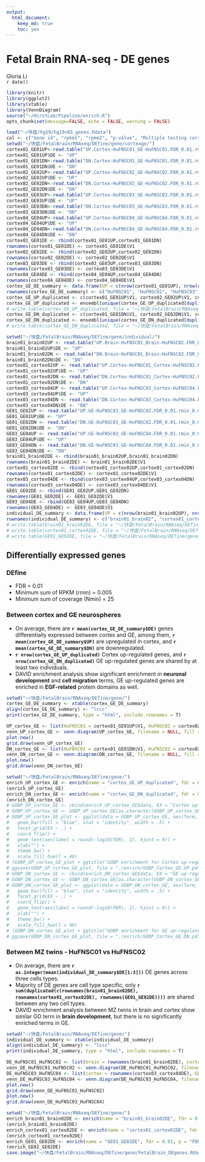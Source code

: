 ```yaml
---
output: 
  html_document:
    keep_md: true
    toc: yes
---
```

Fetal Brain RNA-seq - DE genes 
========================================================

Gloria Li         
`r date()` 

```r
library(knitr)
library(ggplot2)
library(xtable)
library(VennDiagram)
source("~/HirstLab/Pipeline/enrich.R")
opts_chunk$set(message=FALSE, echo = FALSE, warning = FALSE)
```

```r
load("~/快盘/hg19/hg19v65_genes.Rdata")
col <- c("Gene id", "rpkm1", "rpkm2", "p-value", "Multiple testing corrected p-value")
setwd("~/快盘/FetalBrain/RNAseq/DEfine/gene/cortexge/")
cortex01_GE01UP<-read.table("UP.Cortex-HuFNSC01_GE-HuFNSC01.FDR_0.01.rmin_0.005.Nmin_25", as.is = T)
cortex01_GE01UP$DE <- "UP"
cortex01_GE01DN<-read.table("DN.Cortex-HuFNSC01_GE-HuFNSC01.FDR_0.01.rmin_0.005.Nmin_25", as.is = T)
cortex01_GE01DN$DE <- "DN"
cortex02_GE02UP<-read.table("UP.Cortex-HuFNSC02_GE-HuFNSC02.FDR_0.01.rmin_0.005.Nmin_25", as.is = T)
cortex02_GE02UP$DE <- "UP"
cortex02_GE02DN<-read.table("DN.Cortex-HuFNSC02_GE-HuFNSC02.FDR_0.01.rmin_0.005.Nmin_25", as.is = T)
cortex02_GE02DN$DE <- "DN"
cortex03_GE03UP<-read.table("UP.Cortex-HuFNSC03_GE-HuFNSC03.FDR_0.01.rmin_0.005.Nmin_25", as.is = T)
cortex03_GE03UP$DE <- "UP"
cortex03_GE03DN<-read.table("DN.Cortex-HuFNSC03_GE-HuFNSC03.FDR_0.01.rmin_0.005.Nmin_25", as.is = T)
cortex03_GE03DN$DE <- "DN"
cortex04_GE04UP<-read.table("UP.Cortex-HuFNSC04_GE-HuFNSC04.FDR_0.01.rmin_0.005.Nmin_25", as.is = T)
cortex04_GE04UP$DE <- "UP"
cortex04_GE04DN<-read.table("DN.Cortex-HuFNSC04_GE-HuFNSC04.FDR_0.01.rmin_0.005.Nmin_25", as.is = T)
cortex04_GE04DN$DE <- "DN"
cortex01_GE01DE <- rbind(cortex01_GE01UP,cortex01_GE01DN)
rownames(cortex01_GE01DE) <- cortex01_GE01DE$V1
cortex02_GE02DE <- rbind(cortex02_GE02UP,cortex02_GE02DN)
rownames(cortex02_GE02DE) <- cortex02_GE02DE$V1
cortex03_GE03DE <- rbind(cortex03_GE03UP,cortex03_GE03DN)
rownames(cortex03_GE03DE) <- cortex03_GE03DE$V1
cortex04_GE04DE <- rbind(cortex04_GE04UP,cortex04_GE04DN)
rownames(cortex04_GE04DE) <- cortex04_GE04DE$V1
cortex_GE_DE_summary <- data.frame(UP = c(nrow(cortex01_GE01UP), nrow(cortex02_GE02UP), nrow(cortex03_GE03UP), nrow(cortex04_GE04UP)), DN = c(nrow(cortex01_GE01DN), nrow(cortex02_GE02DN), nrow(cortex03_GE03DN), nrow(cortex04_GE04DN)), DE = c(nrow(cortex01_GE01DE), nrow(cortex02_GE02DE), nrow(cortex03_GE03DE), nrow(cortex04_GE04DE)))
rownames(cortex_GE_DE_summary) <- c("HuFNSC01", "HuFNSC02", "HuFNSC03", "HuFNSC04")
cortex_GE_UP_duplicated <- c(cortex01_GE01UP$V1, cortex02_GE02UP$V1, cortex03_GE03UP$V1, cortex04_GE04UP$V1)
cortex_GE_UP_duplicated <- ensembl[unique(cortex_GE_UP_duplicated[duplicated(cortex_GE_UP_duplicated)]), ]
# write.table(cortex_GE_UP_duplicated, file = "~/快盘/FetalBrain/RNAseq/DEfine/gene/cortex_GE_UP_duplicated.txt", sep = "\t", quote = F, row.names = F, col.names = F)
cortex_GE_DN_duplicated <- c(cortex01_GE01DN$V1, cortex02_GE02DN$V1, cortex03_GE03DN$V1, cortex04_GE04DN$V1)
cortex_GE_DN_duplicated <- ensembl[unique(cortex_GE_DN_duplicated[duplicated(cortex_GE_DN_duplicated)]), ]
# write.table(cortex_GE_DN_duplicated, file = "~/快盘/FetalBrain/RNAseq/DEfine/gene/cortex_GE_DN_duplicated.txt", sep = "\t", quote = F, row.names = F, col.names = F)

setwd("~/快盘/FetalBrain/RNAseq/DEfine/gene/individual/")
brain01_brain02UP <- read.table("UP.Brain-HuFNSC01_Brain-HuFNSC02.FDR_0.01.rmin_0.005.Nmin_25")
brain01_brain02UP$DE <- "UP"
brain01_brain02DN <- read.table("DN.Brain-HuFNSC01_Brain-HuFNSC02.FDR_0.01.rmin_0.005.Nmin_25")
brain01_brain02DN$DE <- "DN"
cortex01_cortex02UP <- read.table("UP.Cortex-HuFNSC01_Cortex-HuFNSC02.FDR_0.01.rmin_0.005.Nmin_25")
cortex01_cortex02UP$DE <- "UP"
cortex01_cortex02DN <- read.table("DN.Cortex-HuFNSC01_Cortex-HuFNSC02.FDR_0.01.rmin_0.005.Nmin_25")
cortex01_cortex02DN$DE <- "DN"
cortex03_cortex04UP <- read.table("UP.Cortex-HuFNSC03_Cortex-HuFNSC04.FDR_0.01.rmin_0.005.Nmin_25")
cortex03_cortex04UP$DE <- "UP"
cortex03_cortex04DN <- read.table("DN.Cortex-HuFNSC03_Cortex-HuFNSC04.FDR_0.01.rmin_0.005.Nmin_25")
cortex03_cortex04DN$DE <- "DN"
GE01_GE02UP <- read.table("UP.GE-HuFNSC01_GE-HuFNSC02.FDR_0.01.rmin_0.005.Nmin_25")
GE01_GE02UP$DE <- "UP"
GE01_GE02DN <- read.table("DN.GE-HuFNSC01_GE-HuFNSC02.FDR_0.01.rmin_0.005.Nmin_25")
GE01_GE02DN$DE <- "DN"
GE03_GE04UP <- read.table("UP.GE-HuFNSC03_GE-HuFNSC04.FDR_0.01.rmin_0.005.Nmin_25")
GE03_GE04UP$DE <- "UP"
GE03_GE04DN <- read.table("DN.GE-HuFNSC03_GE-HuFNSC04.FDR_0.01.rmin_0.005.Nmin_25")
GE03_GE04DN$DE <- "DN"
brain01_brain02DE <- rbind(brain01_brain02UP,brain01_brain02DN)
rownames(brain01_brain02DE) <- brain01_brain02DE$V1
cortex01_cortex02DE <- rbind(cortex01_cortex02UP,cortex01_cortex02DN)
rownames(cortex01_cortex02DE) <- cortex01_cortex02DE$V1
cortex03_cortex04DE <- rbind(cortex03_cortex04UP,cortex03_cortex04DN)
rownames(cortex03_cortex04DE) <- cortex03_cortex04DE$V1
GE01_GE02DE <- rbind(GE01_GE02UP,GE01_GE02DN)
rownames(GE01_GE02DE) <- GE01_GE02DE$V1
GE03_GE04DE <- rbind(GE03_GE04UP,GE03_GE04DN)
rownames(GE03_GE04DE) <- GE03_GE04DE$V1
individual_DE_summary <- data.frame(UP = c(nrow(brain01_brain02UP), nrow(cortex01_cortex02UP), nrow(GE01_GE02UP), nrow(cortex03_cortex04UP), nrow(GE03_GE04UP)), DN = c(nrow(brain01_brain02DN), nrow(cortex01_cortex02DN), nrow(GE01_GE02DN), nrow(cortex03_cortex04DN), nrow(GE03_GE04DN)), DE = c(nrow(brain01_brain02DE), nrow(cortex01_cortex02DE), nrow(GE01_GE02DE), nrow(cortex03_cortex04DE), nrow(GE03_GE04DE)))
rownames(individual_DE_summary) <- c("brain01_brain02", "cortex01_cortex02", "GE01_GE02", "cortex03_GE03", "cortex04_GE04")
# write.table(brain01_brain02DE, file = "~/快盘/FetalBrain/RNAseq/DEfine/gene/brain01_brain02DE.txt", sep = "\t", quote = F, row.names = F, col.names = F)
# write.table(cortex01_cortex02DE, file = "~/快盘/FetalBrain/RNAseq/DEfine/gene/cortex01_cortex02DE.txt", sep = "\t", quote = F, row.names = F, col.names = F)
# write.table(GE01_GE02DE, file = "~/快盘/FetalBrain/RNAseq/DEfine/gene/GE01_GE02DE.txt", sep = "\t", quote = F, row.names = F, col.names = F)
```

## Differentially expressed genes
### DEfine

  * FDR = 0.01    
  * Minimum sum of RPKM (rmin) = 0.005    
  * Minimum sum of coverage (Nmin) = 25    
  
### Between cortex and GE neurospheres

  * On average, there are __`r mean(cortex_GE_DE_summary$DE)`__ genes differentially expressed between cortex and GE, among them, __`r mean(cortex_GE_DE_summary$UP)`__ are upregulated in cortex, and __`r mean(cortex_GE_DE_summary$DN)`__ are downregulated.    
  * __`r nrow(cortex_GE_UP_duplicated)`__ Cortex up-regulated genes, and __`r nrow(cortex_GE_DN_duplicated)`__ GE up-regulated genes are shared by at least two individuals.    
  * DAVID enrichment analysis show significant enrichment in __neuronal development__ and __cell migration__ terms, GE up-regulated genes are enriched in __EGF-related__ protein domains as well. 

```r
setwd("~/快盘/FetalBrain/RNAseq/DEfine/gene/")
cortex_GE_DE_summary <- xtable(cortex_GE_DE_summary)
align(cortex_GE_DE_summary) <- "lccc"
print(cortex_GE_DE_summary, type = "html", include.rownames = T)

UP_cortex_GE <- list(HuFNSC01 = cortex01_GE01UP$V1, HuFNSC02 = cortex02_GE02UP$V1, HuFNSC03 = cortex03_GE03UP$V1, HuFNSC04 = cortex04_GE04UP$V1)
venn_UP_cortex_GE <- venn.diagram(UP_cortex_GE, filename = NULL, fill = c("red", "blue", "green", "yellow"), main = "Venn diagram of Cortex up-regulated genes")
plot.new()
grid.draw(venn_UP_cortex_GE)
DN_cortex_GE <- list(HuFNSC01 = cortex01_GE01DN$V1, HuFNSC02 = cortex02_GE02DN$V1, HuFNSC03 = cortex03_GE03DN$V1, HuFNSC04 = cortex04_GE04DN$V1)
venn_DN_cortex_GE <- venn.diagram(DN_cortex_GE, filename = NULL, fill = c("red", "blue", "green", "yellow"), main = "Venn diagram of GE up-regulated genes")
plot.new()
grid.draw(venn_DN_cortex_GE)
```

```r
setwd("~/快盘/FetalBrain/RNAseq/DEfine/gene/")
enrich_UP_cortex_GE <- enrich(name = "cortex_GE_UP_duplicated", fdr = 0.01, p = "FDR", erminej = F, height = 7, width = 9)
(enrich_UP_cortex_GE)
enrich_DN_cortex_GE <- enrich(name = "cortex_GE_DN_duplicated", fdr = 0.01, p = "FDR", erminej = F, height = 7, width = 9)
(enrich_DN_cortex_GE)
# GOBP_UP_cortex_GE <- cbind(enrich_UP_cortex_GE$data, EX = "Cortex up-regulated")
# GOBP_UP_cortex_GE <- GOBP_UP_cortex_GE[as.character(GOBP_UP_cortex_GE$Category) == "GOBP", ]
# GOBP_UP_cortex_GE_plot <- ggplot(data = GOBP_UP_cortex_GE, aes(Term, -log10(FDR))) +
#   geom_bar(fill = "blue", stat = "identity", width = .5) + 
#   facet_grid(EX ~ .) + 
#   coord_flip() + 
#   geom_text(aes(label = round(-log10(FDR), 2), hjust = 0)) + 
#   xlab("") + 
#   theme_bw() +
#   scale_fill_hue(l = 40)
# (GOBP_UP_cortex_GE_plot + ggtitle("GOBP enrichment for Cortex up-regulated genes"))
# ggsave(GOBP_UP_cortex_GE_plot, file = "./enrich/GOBP_Cortex_GE.UP.pdf", height = 5, width = 6)
# GOBP_DN_cortex_GE <- cbind(enrich_DN_cortex_GE$data, EX = "GE up-regulated")
# GOBP_DN_cortex_GE <- GOBP_DN_cortex_GE[as.character(GOBP_DN_cortex_GE$Category) == "GOBP", ]
# GOBP_DN_cortex_GE_plot <- ggplot(data = GOBP_DN_cortex_GE, aes(Term, -log10(FDR))) +
#   geom_bar(fill = "blue", stat = "identity", width = .5) + 
#   facet_grid(EX ~ .) + 
#   coord_flip() + 
#   geom_text(aes(label = round(-log10(FDR), 2), hjust = 0)) + 
#   xlab("") + 
#   theme_bw() +
#   scale_fill_hue(l = 40)
# (GOBP_DN_cortex_GE_plot + ggtitle("GOBP enrichment for GE up-regulated genes"))
# ggsave(GOBP_DN_cortex_GE_plot, file = "./enrich/GOBP_Cortex_GE.DN.pdf", height = 5, width = 6)
```

### Between MZ twins - HuFNSC01 vs HuFNSC02

  * On average, there are __`r as.integer(mean(individual_DE_summary$DE[1:3]))`__ DE genes across three cells types.   
  * Majority of DE genes are cell type specific, only __`r sum(duplicated(c(rownames(brain01_brain02DE), rownames(cortex01_cortex02DE), rownames(GE01_GE02DE))))`__ are shared between any two cell types.   
  * DAVID enrichment analysis between MZ twins in brain and cortex show similar GO term in __brain development__, but there is no significantly enriched terms in GE.    

```r
setwd("~/快盘/FetalBrain/RNAseq/DEfine/gene/")
individual_DE_summary <- xtable(individual_DE_summary)
align(individual_DE_summary) <- "lccc"
print(individual_DE_summary, type = "html", include.rownames = T)

DE_HuFNSC01_HuFNSC02 <- list(brain = rownames(brain01_brain02DE), cortex = rownames(cortex01_cortex02DE), GE = rownames(GE01_GE02DE))
venn_DE_HuFNSC01_HuFNSC02 <- venn.diagram(DE_HuFNSC01_HuFNSC02, filename = NULL, fill = c("green", "red", "blue"), main = "Venn diagram of HuFNSC01 vs HuFNSC02 DE genes", main.cex = 2)
DE_HuFNSC03_HuFNSC04 <- list(cortex = rownames(cortex03_cortex04DE), GE = rownames(GE03_GE04DE))
venn_DE_HuFNSC03_HuFNSC04 <- venn.diagram(DE_HuFNSC03_HuFNSC04, filename = NULL, fill = c("red", "blue"), main = "Venn diagram of HuFNSC03 vs HuFNSC04 DE genes", main.cex = 2)
plot.new()
grid.draw(venn_DE_HuFNSC01_HuFNSC02)
plot.new()
grid.draw(venn_DE_HuFNSC03_HuFNSC04)
```

```r
setwd("~/快盘/FetalBrain/RNAseq/DEfine/gene/")
enrich_brain01_brain02DE <- enrich(name = "brain01_brain02DE", fdr = 0.01, p = "FDR", erminej = F, height = 4, width = 9)
(enrich_brain01_brain02DE)
enrich_cortex01_cortex02DE <- enrich(name = "cortex01_cortex02DE", fdr = 0.01, p = "FDR", erminej = F, height = 4, width = 9)
(enrich_cortex01_cortex02DE)
enrich_GE01_GE02DE <- enrich(name = "GE01_GE02DE", fdr = 0.01, p = "FDR", erminej = T, height = 6, width = 9)
(enrich_GE01_GE02DE)
save.image("~/快盘/FetalBrain/RNAseq/DEfine/gene/FetalBrain_DEgenes.Rdata")
```





